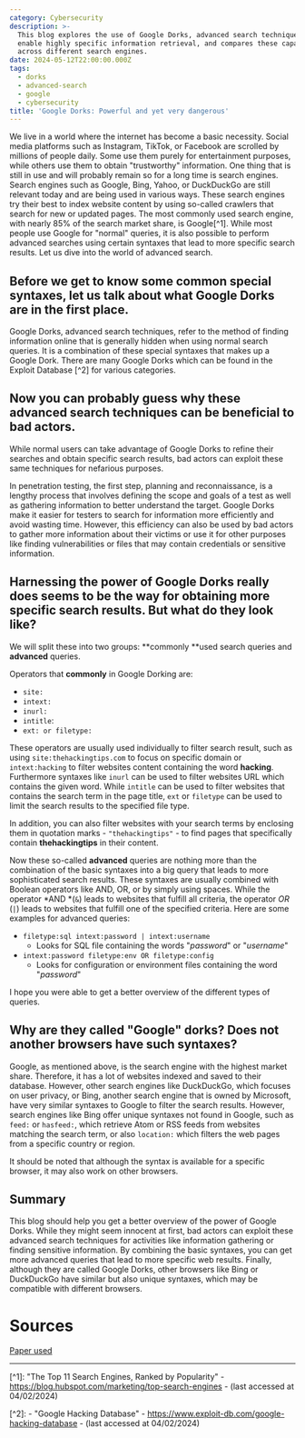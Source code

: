 ```yaml
---
category: Cybersecurity
description: >-
  This blog explores the use of Google Dorks, advanced search techniques that
  enable highly specific information retrieval, and compares these capabilities
  across different search engines.
date: 2024-05-12T22:00:00.000Z
tags:
  - dorks
  - advanced-search
  - google
  - cybersecurity
title: 'Google Dorks: Powerful and yet very dangerous'
---
```


We live in a world where the internet has become a basic necessity. Social media platforms such as Instagram, TikTok, or Facebook are scrolled by millions of people daily. Some use them purely for entertainment purposes, while others use them to obtain "trustworthy" information. One thing that is still in use and will probably remain so for a long time is search engines. Search engines such as Google, Bing, Yahoo, or DuckDuckGo are still relevant today and are being used in various ways. These search engines try their best to index website content by using so-called crawlers that search for new or updated pages. The most commonly used search engine, with nearly 85% of the search market share, is Google\[^1]. While most people use Google for "normal" queries, it is also possible to perform advanced searches using certain syntaxes that lead to more specific search results. Let us dive into the world of advanced search.

## Before we get to know some common special syntaxes, let us talk about what Google Dorks are in the first place.

Google Dorks, advanced search techniques, refer to the method of finding information online that is generally hidden when using normal search queries. It is a combination of these special syntaxes that makes up a Google Dork. There are many Google Dorks which can be found in the Exploit Database \[^2] for various categories.

## Now you can probably guess why these advanced search techniques can be beneficial to bad actors.

While normal users can take advantage of Google Dorks to refine their searches and obtain specific search results, bad actors can exploit these same techniques for nefarious purposes.

In penetration testing, the first step, planning and reconnaissance, is a lengthy process that involves defining the scope and goals of a test as well as gathering information to better understand the target. Google Dorks make it easier for testers to search for information more efficiently and avoid wasting time. However, this efficiency can also be used by bad actors to gather more information about their victims or use it for other purposes like finding vulnerabilities or files that may contain credentials or sensitive information.

## Harnessing the power of Google Dorks really does seems to be the way for obtaining more specific search results. But what do they look like?

We will split these into two groups: \*\*commonly \*\*used search queries and **advanced** queries.

Operators that **commonly** in Google Dorking are:

- `site:`
- `intext:`
- `inurl:`
- `intitle`:
- `ext: or filetype:`

These operators are usually used individually to filter search result, such as using `site:thehackingtips.com` to focus on specific domain or `intext:hacking` to filter websites content containing the word **hacking**. Furthermore syntaxes like `inurl` can be used to filter websites URL which contains the given word. While `intitle` can be used to filter websites that contains the search term in the page title, `ext` or `filetype` can be used to limit the search results to the specified file type.

In addition, you can also filter websites with your search terms by enclosing them in quotation marks - `"thehackingtips"` - to find pages that specifically contain **thehackingtips** in their content.

Now these so-called **advanced** queries are nothing more than the combination of the basic syntaxes into a big query that leads to more sophisticated search results. These syntaxes are usually combined with Boolean operators like AND, OR, or by simply using spaces. While the operator \*AND \*(`&`) leads to websites that fulfill all criteria, the operator _OR_ (`|`) leads to websites that fulfill one of the specified criteria. Here are some examples for advanced queries:

- `filetype:sql intext:password | intext:username`
  - Looks for SQL file containing the words "_password_" or "_username_"
- `intext:password filetype:env OR filetype:config`
  - Looks for configuration or environment files containing the word "_password_"

I hope you were able to get a better overview of the different types of queries.

## Why are they called "Google" dorks? Does not another browsers have such syntaxes?

Google, as mentioned above, is the search engine with the highest market share. Therefore, it has a lot of websites indexed and saved to their database. However, other search engines like DuckDuckGo, which focuses on user privacy, or Bing, another search engine that is owned by Microsoft, have very similar syntaxes to Google to filter the search results. However, search engines like Bing offer unique syntaxes not found in Google, such as `feed:` or `hasfeed:`, which retrieve Atom or RSS feeds from websites matching the search term, or also `location:` which filters the web pages from a specific country or region.

It should be noted that although the syntax is available for a specific browser, it may also work on other browsers.

## Summary

This blog should help you get a better overview of the power of Google Dorks. While they might seem innocent at first, bad actors can exploit these advanced search techniques for activities like information gathering or finding sensitive information. By combining the basic syntaxes, you can get more advanced queries that lead to more specific web results. Finally, although they are called Google Dorks, other browsers like Bing or DuckDuckGo have similar but also unique syntaxes, which may be compatible with different browsers.

# Sources

[Paper used](https://www.utupub.fi/bitstream/handle/10024/150643/abasi_reza_thesis.pdf;jsessionid=9A76E4E7FAFFFA9DF241194EF3A98A50?sequence=1)



---

\[^1]: "The Top 11 Search Engines, Ranked by Popularity" - https://blog.hubspot.com/marketing/top-search-engines - (last accessed at 04/02/2024)

\[^2]: - "Google Hacking Database" - https://www.exploit-db.com/google-hacking-database - (last accessed at 04/02/2024)
